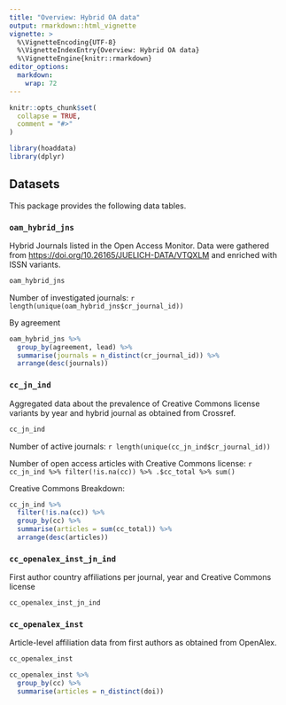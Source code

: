 ```yaml
---
title: "Overview: Hybrid OA data"
output: rmarkdown::html_vignette
vignette: >
  %\VignetteEncoding{UTF-8}
  %\VignetteIndexEntry{Overview: Hybrid OA data}
  %\VignetteEngine{knitr::rmarkdown}
editor_options: 
  markdown: 
    wrap: 72
---
```


```r
knitr::opts_chunk$set(
  collapse = TRUE,
  comment = "#>"
)
```

```r
library(hoaddata)
library(dplyr)
```

## Datasets

This package provides the following data tables.

### `oam_hybrid_jns`

Hybrid Journals listed in the Open Access Monitor. Data were gathered
from <https://doi.org/10.26165/JUELICH-DATA/VTQXLM> and enriched with
ISSN variants.

```r
oam_hybrid_jns
```

Number of investigated journals:
`r length(unique(oam_hybrid_jns$cr_journal_id))`

By agreement

```r
oam_hybrid_jns %>%
  group_by(agreement, lead) %>%
  summarise(journals = n_distinct(cr_journal_id)) %>%
  arrange(desc(journals))
```

### `cc_jn_ind`

Aggregated data about the prevalence of Creative Commons license
variants by year and hybrid journal as obtained from Crossref.

```r
cc_jn_ind
```

Number of active journals: `r length(unique(cc_jn_ind$cr_journal_id))`

Number of open access articles with Creative Commons license:
`r cc_jn_ind %>% filter(!is.na(cc)) %>% .$cc_total %>% sum()`

Creative Commons Breakdown:

```r
cc_jn_ind %>%
  filter(!is.na(cc)) %>%
  group_by(cc) %>%
  summarise(articles = sum(cc_total)) %>%
  arrange(desc(articles))
```

### `cc_openalex_inst_jn_ind`

First author country affiliations per journal, year and Creative Commons
license

```r
cc_openalex_inst_jn_ind
```

### `cc_openalex_inst`

Article-level affiliation data from first authors as obtained from
OpenAlex.

```r
cc_openalex_inst
```

```r
cc_openalex_inst %>%
  group_by(cc) %>%
  summarise(articles = n_distinct(doi))
```
